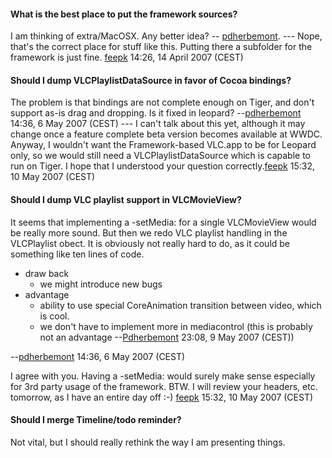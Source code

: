 ==== What is the best place to put the framework sources? ====
I am thinking of extra/MacOSX. Any better idea? -- [[User:Pdherbemont|pdherbemont]]. --- Nope, that's the correct place for stuff like this. Putting there a subfolder for the framework is just fine. [[User:Fkuehne|feepk]] 14:26, 14 April 2007 (CEST)

==== Should I dump VLCPlaylistDataSource in favor of Cocoa bindings? ====
The problem is that bindings are not complete enough on Tiger, and don't support as-is drag and dropping. Is it fixed in leopard? --[[User:Pdherbemont|pdherbemont]] 14:36, 6 May 2007 (CEST) --- I can't talk about this yet, although it may change once a feature complete beta version becomes available at WWDC. Anyway, I wouldn't want the Framework-based VLC.app to be for Leopard only, so we would still need a VLCPlaylistDataSource which is capable to run on Tiger. I hope that I understood your question correctly.[[User:Fkuehne|feepk]] 15:32, 10 May 2007 (CEST)

==== Should I dump VLC playlist support in VLCMovieView? ====
It seems that implementing a -setMedia: for a single VLCMovieView would be really more sound. But then we redo VLC playlist handling in the VLCPlaylist obect. It is obviously not really hard to do, as it could be something like ten lines of code.
* draw back
** we might introduce new bugs
* advantage
** ability to use special CoreAnimation transition between video, which is cool.
** we don't have to implement more in mediacontrol (this is probably not an advantage --[[User:Pdherbemont|Pdherbemont]] 23:08, 9 May 2007 (CEST))
--[[User:Pdherbemont|pdherbemont]] 14:36, 6 May 2007 (CEST)

I agree with you. Having a -setMedia: would surely make sense especially for 3rd party usage of the framework. BTW. I will review your headers, etc. tomorrow, as I have an entire day off :-) [[User:Fkuehne|feepk]] 15:32, 10 May 2007 (CEST)


==== Should I merge Timeline/todo reminder? ====
Not vital, but I should really rethink the way I am presenting things.